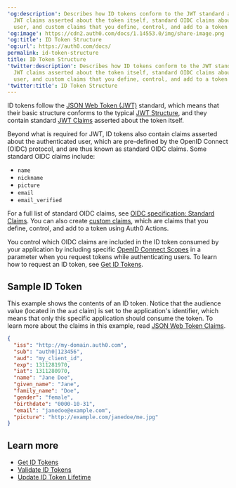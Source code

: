---
'og:description': Describes how ID tokens conform to the JWT standard and contain
  JWT claims asserted about the token itself, standard OIDC claims about the authenticated
  user, and custom claims that you define, control, and add to a token using a rule.
'og:image': https://cdn2.auth0.com/docs/1.14553.0/img/share-image.png
'og:title': ID Token Structure
'og:url': https://auth0.com/docs/
permalink: id-token-structure
title: ID Token Structure
'twitter:description': Describes how ID tokens conform to the JWT standard and contain
  JWT claims asserted about the token itself, standard OIDC claims about the authenticated
  user, and custom claims that you define, control, and add to a token using a rule.
'twitter:title': ID Token Structure
---
<Tooltip tip="ID Token: Credential meant for the client itself, rather than for accessing a resource." cta="View Glossary" href="/docs/glossary?term=ID+tokens">ID tokens</Tooltip> follow the [JSON Web Token (JWT)](/docs/secure/tokens/json-web-tokens) standard, which means that their basic structure conforms to the typical [JWT Structure](/docs/secure/tokens/json-web-tokens/json-web-token-structure), and they contain standard [JWT Claims](/docs/secure/tokens/json-web-tokens/json-web-token-claims) asserted about the token itself.

Beyond what is required for <Tooltip tip="ID Token: Credential meant for the client itself, rather than for accessing a resource." cta="View Glossary" href="/docs/glossary?term=JWT">JWT</Tooltip>, ID tokens also contain claims asserted about the authenticated user, which are pre-defined by the <Tooltip tip="OpenID: Open standard for authentication that allows applications to verify users' identities without collecting and storing login information." cta="View Glossary" href="/docs/glossary?term=OpenID">OpenID</Tooltip> Connect (OIDC) protocol, and are thus known as standard OIDC claims. Some standard OIDC claims include:

* `name`
* `nickname`
* `picture`
* `email`
* `email_verified`

For a full list of standard OIDC claims, see [OIDC specification: Standard Claims](https://openid.net/specs/openid-connect-core-1_0.html#StandardClaims). You can also create [custom claims](/docs/secure/tokens/json-web-tokens/json-web-token-claims), which are claims that you define, control, and add to a token using Auth0 Actions.

You control which OIDC claims are included in the ID token consumed by your application by including specific [OpenID Connect Scopes](/docs/get-started/apis/scopes/openid-connect-scopes) in a parameter when you request tokens while authenticating users. To learn how to request an ID token, see [Get ID Tokens](/docs/secure/tokens/id-tokens/get-id-tokens).

## Sample ID Token

This example shows the contents of an ID token. Notice that the <Tooltip tip="Audience: Unique identifier of the audience for an issued token. Named aud in a token, its value contains the ID of either an application (Client ID) for an ID Token or an API (API Identifier) for an Access Token." cta="View Glossary" href="/docs/glossary?term=audience">audience</Tooltip> value (located in the `aud` claim) is set to the application's identifier, which means that only this specific application should consume the token. To learn more about the claims in this example, read [JSON Web Token Claims](/docs/secure/tokens/json-web-tokens/json-web-token-claims).

```json lines
{
  "iss": "http://my-domain.auth0.com",
  "sub": "auth0|123456",
  "aud": "my_client_id",
  "exp": 1311281970,
  "iat": 1311280970,
  "name": "Jane Doe",
  "given_name": "Jane",
  "family_name": "Doe",
  "gender": "female",
  "birthdate": "0000-10-31",
  "email": "janedoe@example.com",
  "picture": "http://example.com/janedoe/me.jpg"
}
```






## Learn more

* [Get ID Tokens](/docs/secure/tokens/id-tokens/get-id-tokens)
* [Validate ID Tokens](/docs/secure/tokens/id-tokens/validate-id-tokens)
* [Update ID Token Lifetime](/docs/secure/tokens/id-tokens/update-id-token-lifetime)